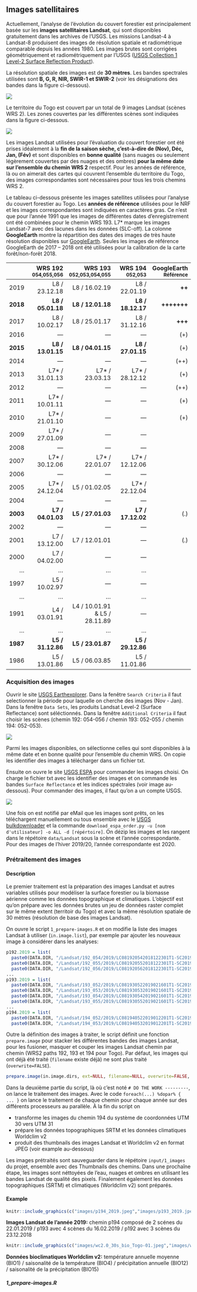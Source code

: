 
## Images satellitaires

Actuellement, l'analyse de l'évolution du couvert forestier est principalement basée sur les **images satellitaires Landsat**, qui sont disponibles gratuitement dans les archives de l'USGS. Les missions Landsat-4 à Landsat-8 produisent des images de résolution spatiale et radiométrique comparable depuis les années 1980.  Les images brutes sont corrigées géométriquement et radiométriquement par l'USGS ([USGS Collection 1 Level-2 Surface Reflection Product](https://www.usgs.gov/land-resources/nli/landsat/landsat-surface-reflectance)).

La résolution spatiale des images est de **30 mètres**. Les bandes spectrales utilisées sont **B, G, R, NIR, SWIR-1 et SWIR-2** (voir les désignations des bandes dans la figure ci-dessous).

![](images/Acq-band-designations.png)

Le territoire du Togo est couvert par un total de 9 images Landsat (scènes WRS 2). Les zones couvertes par les différentes scènes sont indiquées dans la figure ci-dessous.

![](images/Acq-scenes-Togo.png)

Les images Landsat utilisées pour l'évaluation du couvert forestier ont été prises idéalement à la **fin de la saison sèche, c'est-à-dire de (Nov), Déc, Jan, (Fév)** et sont disponibles en **bonne qualité** (sans nuages ou seulement légèrement couvertes par des nuages et des ombres) **pour la même date sur l'ensemble du chemin WRS 2** respectif. Pour les années de référence, là ou on aimerait des cartes qui couvrent l'ensemble du territoire du Togo, des images correspondantes sont nécessaires pour tous les trois chemins WRS 2.

Le tableau ci-dessous présente les images satellites utilisées pour l'analyse du couvert forestier au Togo. Les **années de référence** utilisées pour le NRF et les images correspondantes sont indiquées en caractères gras. Ce n'est que pour l'année 1991 que les images de différentes dates d'enregistrement ont été combinées pour le chemin WRS 193. L7* marque les images Landsat-7 avec des lacunes dans les données (SLC-off). La colonne **GoogleEarth** montre la répartition des dates des images de très haute résolution disponibles sur [GoogleEarth](https://www.google.com/maps/place/Togo/@6.8865979,0.6126023,1079m/data=!3m1!1e3!4m5!3m4!1s0x1023e1c113185419:0xfaae5b301ad19360!8m2!3d8.619543!4d0.824782). Seules les images de référence GoogleEarth de 2017 -- 2018 ont été utilisées pour la calibration de la carte forêt/non-forêt 2018.


|          |      WRS 192<br>^054,055,056^ |  WRS 193<br>^052,053,054,055^ |          WRS 194<br>^052,053^ | GoogleEarth<br>^Référence^ |
|---------:|------------------------------:|------------------------------:|------------------------------:|---------------------------:|
|   2019   |	             L8 / 23.12.18   |               L8 / 16.02.19   |               L8 / 22.01.19   |                     **++** |
| **2018** |	           **L8 / 05.01.18** |             **L8 / 12.01.18** |             **L8 / 18.12.17** |                **+++++++** |
|   2017   |	             L8 / 10.02.17   |               L8 / 25.01.17   |               L8 / 31.12.16   |                    **+++** |
|   2016   |                         ---   |                         ---   |                         ---   |                       (+)  |
| **2015** |	           **L8 / 13.01.15** |             **L8 / 04.01.15** |             **L8 / 27.01.15** |                       (+)  |
|   2014   |                         ---   |                         ---   |                         ---   |                      (++)  |
|   2013   |	            L7* / 31.01.13   |              L7* / 23.03.13   |              L7* / 28.12.12   |                       (+)  |
|   2012   |                         ---   |                         ---   |                         ---   |                      (++)  |	
|   2011   |	            L7* / 10.01.11   |                         ---   |                         ---   |                       (+)  |
|   2010   |	            L7* / 21.01.10   |                         ---   |                         ---   |                       (+)  |
|   2009   |	            L7* / 27.01.09   |                         ---   |                         ---   |                            |
|   2008   |                         ---   |                         ---   |                         ---   |                            |
|   2007   |	            L7* / 30.12.06   |              L7* / 22.01.07   |              L7* / 12.12.06   |                            |
|   2006   |                         ---   |                         ---   |                         ---   |                            |
|   2005   |	            L7* / 24.12.04   |               L5 / 01.02.05   |              L7* / 22.12.04   |                            |
|   2004   |                         ---   |                         ---   |                         ---   |                            |
| **2003** |	           **L7 / 04.01.03** |             **L5 / 27.01.03** |             **L7 / 17.12.02** |                       (.)  |
|   2002   |                         ---   |                         ---   |                         ---   |                            |
|   2001   |	             L7 / 13.12.00   |               L7 / 12.01.01   |                         ---   |                       (.)  |
|   2000   |	             L7 / 04.02.00   |                         ---   |                         ---   |                            |
|    ...   |                         ...   |                         ...   |                         ...   |                            |
|   1997   |	             L5 / 10.02.97   |                         ---   |                         ---   |                            |
|    ...   |                         ...   |                         ...   |                         ...   |                            |
|   1991   |	             L4 / 03.01.91   | L4 / 10.01.91 & L5 / 28.11.89 |                         ---   |                            |
|    ...   |                         ...   |                         ...   |                         ...   |                            |
| **1987** |             **L5 / 31.12.86** |             **L5 / 23.01.87** |             **L5 / 29.12.86** |                            |
|   1986   |	             L5 / 13.01.86   |               L5 / 06.03.85   |               L5 / 11.01.86   |                            |

	 	 	 
	 	 	 
### Acquisition des images

Ouvrir le site [USGS Earthexplorer](https://earthexplorer.usgs.gov). Dans la fenêtre `Search Criteria` il faut selectionner la période pour laquelle on cherche des images (Nov - Jan). Dans la fenêtre `Data Sets`, les produits Landsat Level-2 (Surface Reflectance) sont séléctionnés. Dans la fenêtre `Additional Criteria` il faut choisir les scènes (chemin 192: 054-056 /  chemin 193: 052-055 / chemin 194: 052-053).

![](images/Acq-EE.png)

Parmi les images disponibles, on sélectionne celles qui sont disponibles à la même date et en bonne qualité pour l'ensemble du chemin WRS.
On copie les identifier des images à télécharger dans un fichier txt.

Ensuite on ouvre le site [USGS ESPA](https://espa.cr.usgs.gov/ordering/new/) pour commander les images choisi. On charge le fichier txt avec les identifier des images et on commande les bandes `Surface Reflectance` et les indices spéctrales (voir image au-dessous). Pour commander des images, il faut qu'on a un compte USGS.

![](images/Acq-ESPA.png)

Une fois on est notifié par eMail que les images sont prêts, on les téléchargent manuellement ou tous ensemble avec le [USGS bulkdownloader](https://github.com/USGS-EROS/espa-bulk-downloader) et la commande `download_espa_order.py -u [nom d'utilisateur] -o ALL -d [répértoire]`. On dézip les images et les rangent dans le répétoire `data/Landsat` sous la scène et l'année correspondante. Pour des images de l'hiver 2019/20, l'année correspondante est 2020.	


### Prétraitement des images

#### Description {-}

Le premier traitement est la préparation des images Landsat et autres variables utilisés pour modéliser la surface forestier ou la biomasse aérienne comme les données topographique et climatiques. L'objectif est qu'on prépare avec les données brutes un jeu de données raster complet sur le même extent (territoir du Togo) et avec la même résolution spatiale de 30 mètres (résolution de base des images Landsat).

On ouvre le script `1_prepare-images.R` et on modifie la liste des images Landsat à utiliser (`in.image.list`), par exemple par ajouter les nouveaux image à considérer dans les analyses:

```r
p192.2019 = list(
  paste0(DATA.DIR, "/Landsat/192_054/2019/LC081920542018122301T1-SC20190405164258/"),
  paste0(DATA.DIR, "/Landsat/192_055/2019/LC081920552018122301T1-SC20190405163359/"),
  paste0(DATA.DIR, "/Landsat/192_056/2019/LC081920562018122301T1-SC20190405163342/"))
...
p193.2019 = list(
  paste0(DATA.DIR, "/Landsat/193_052/2019/LC081930522019021601T1-SC20190405183839/"),
  paste0(DATA.DIR, "/Landsat/193_053/2019/LC081930532019021601T1-SC20190405181518/"),
  paste0(DATA.DIR, "/Landsat/193_054/2019/LC081930542019021601T1-SC20190405183609/"),
  paste0(DATA.DIR, "/Landsat/193_055/2019/LC081930552019021601T1-SC20190405181507/"))
...
p194.2019 = list(
  paste0(DATA.DIR, "/Landsat/194_052/2019/LC081940522019012201T1-SC20190405172019/"),
  paste0(DATA.DIR, "/Landsat/194_053/2019/LC081940532019012201T1-SC20190405172055/"))
```

Outre la définition des images à traiter, le script définit une fonction `prepare.image` pour stacker les différentes bandes des images Landsat, pour les fusioner, masquer et couper les images Landsat chemin par chemin  (WRS2 paths 192, 193 et 194 pour Togo). Par défaut, les images qui ont déjà été traité (`filename` existe déjà) ne sont plus traité (`overwrite=FALSE`).

```r
prepare.image(in.image.dirs, ext=NULL, filename=NULL, overwrite=FALSE, log=TRUE)
```

Dans la deuxième partie du script, là où c'est noté `# DO THE WORK ---------`, on lance le traitement des images. Avec le code `foreach(...) %dopar% { ... }` on lance le traitement de chaque chemin pour chaque année sur des différents processeurs au parallèle. À la fin du script on 

- transforme les images du chemin 194 du système de coordonnées UTM 30 vers UTM 31
- prépare les données topographiques SRTM et les données climatiques Worldclim v2
- produit des thumbnails des images Landsat et Worldclim v2 en format JPEG (voir example au-dessous)


Les images prétraités sont sauveguarder dans le répétoire `input/1_images` du projet, ensemble avec des Thumbnails des chemins. Dans une prochaîne étape, les images sont néttoyées de l'eau, nuages et ombres en utilisant les bandes Landsat de qualité des pixels. Finalement également les données topographiques (SRTM) et climatiques (Worldclim v2) sont préparés.

#### Example {-}

```r
knitr::include_graphics(c("images/p194_2019.jpeg","images/p193_2019.jpeg", "images/p192_2019.jpeg"))
``` 
**Images Landsat de l'année 2019:** chemin p194 composé de 2 scénes du 22.01.2019 / p193 avec 4 scènes du 16.02.2019 / p192 avec 3 scènes du 23.12.2018

```r
knitr::include_graphics(c("images/wc2.0_30s_bio_Togo-01.jpeg","images/wc2.0_30s_bio_Togo-04.jpeg", "images/wc2.0_30s_bio_Togo-12.jpeg", "images/wc2.0_30s_bio_Togo-15.jpeg"))
``` 
**Données bioclimatiques Worldclim v2:** température annuelle  moyenne (BIO1) / saisonalité de la température (BIO4) / précipitation annuelle (BIO12) / saisonalité de la précipitation (BIO15)

#### _1_prepare-images.R_ {-}

```r
```

